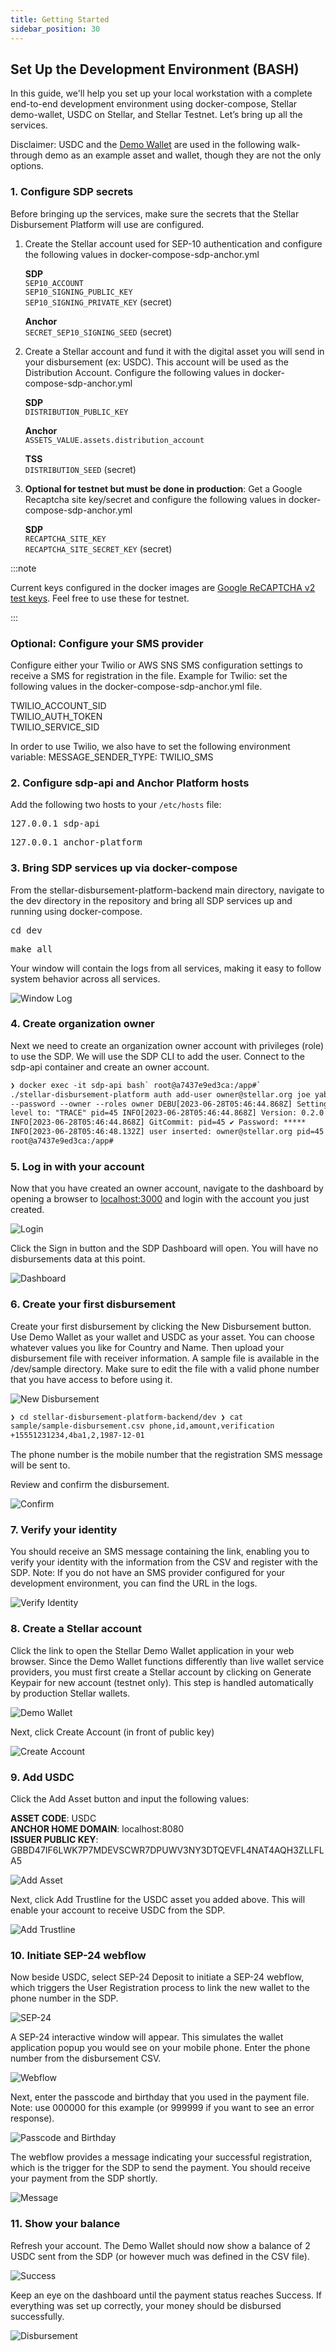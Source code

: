 ```yaml
---
title: Getting Started
sidebar_position: 30
---
```


## Set Up the Development Environment (BASH)

In this guide, we'll help you set up your local workstation with a complete end-to-end development environment using docker-compose, Stellar demo-wallet, USDC on Stellar, and Stellar Testnet. Let’s bring up all the services.

Disclaimer: USDC and the [Demo Wallet](https://demo-wallet.stellar.org/) are used in the following walk-through demo as an example asset and wallet, though they are not the only options.

### 1. Configure SDP secrets

Before bringing up the services, make sure the secrets that the Stellar Disbursement Platform will use are configured.

1.  Create the Stellar account used for SEP-10 authentication and configure the following values in docker-compose-sdp-anchor.yml

    **SDP**  
    `SEP10_ACCOUNT`  
    `SEP10_SIGNING_PUBLIC_KEY`  
    `SEP10_SIGNING_PRIVATE_KEY` (secret)

    **Anchor**  
    `SECRET_SEP10_SIGNING_SEED` (secret)

2.  Create a Stellar account and fund it with the digital asset you will send in your disbursement (ex: USDC). This account will be used as the Distribution Account. Configure the following values in docker-compose-sdp-anchor.yml

    **SDP**  
    `DISTRIBUTION_PUBLIC_KEY`

    **Anchor**  
    `ASSETS_VALUE.assets.distribution_account`

    **TSS**  
    `DISTRIBUTION_SEED` (secret)

3.  **Optional for testnet but must be done in production**: Get a Google Recaptcha site key/secret and configure the following values in docker-compose-sdp-anchor.yml

    **SDP**  
    `RECAPTCHA_SITE_KEY`  
    `RECAPTCHA_SITE_SECRET_KEY` (secret)

:::note

Current keys configured in the docker images are [Google ReCAPTCHA v2 test keys](https://developers.google.com/recaptcha/docs/faq#id-like-to-run-automated-tests-with-recaptcha.-what-should-i-do). Feel free to use these for testnet.

:::

### **Optional**: Configure your SMS provider

Configure either your Twilio or AWS SNS SMS configuration settings to receive a SMS for registration in the file. Example for Twilio: set the following values in the docker-compose-sdp-anchor.yml file.

TWILIO_ACCOUNT_SID  
TWILIO_AUTH_TOKEN  
TWILIO_SERVICE_SID

In order to use Twilio, we also have to set the following environment variable: MESSAGE_SENDER_TYPE: TWILIO_SMS

### 2. Configure sdp-api and Anchor Platform hosts

Add the following two hosts to your `/etc/hosts` file:

<pre class="prettyprint">127.0.0.1 sdp-api</pre>

<pre class="prettyprint">127.0.0.1 anchor-platform</pre>

### 3. Bring SDP services up via docker-compose

From the stellar-disbursement-platform-backend main directory, navigate to the dev directory in the repository and bring all SDP services up and running using docker-compose.

<pre class="prettyprint">cd dev</pre>

<pre class="prettyprint">make all</pre>

Your window will contain the logs from all services, making it easy to follow system behavior across all services.

![Window Log](/assets/SDP/SDP3.png)

### 4. Create organization owner

Next we need to create an organization owner account with privileges (role) to use the SDP. We will use the SDP CLI to add the user. Connect to the sdp-api container and create an owner account.

<CodeExample>

```html
❯ docker exec -it sdp-api bash` root@a7437e9ed3ca:/app#`
./stellar-disbursement-platform auth add-user owner@stellar.org joe yabuki
--password --owner --roles owner DEBU[2023-06-28T05:46:44.868Z] Setting log
level to: "TRACE" pid=45 INFO[2023-06-28T05:46:44.868Z] Version: 0.2.0 pid=45
INFO[2023-06-28T05:46:44.868Z] GitCommit: pid=45 ✔ Password: *****
INFO[2023-06-28T05:46:48.132Z] user inserted: owner@stellar.org pid=45
root@a7437e9ed3ca:/app#
```

</CodeExample>

### 5. Log in with your account

Now that you have created an owner account, navigate to the dashboard by opening a browser to [localhost:3000](http://localhost:3000/) and login with the account you just created.

![Login](/assets/SDP/SDP4.png)

Click the Sign in button and the SDP Dashboard will open. You will have no disbursements data at this point.

![Dashboard](/assets/SDP/SDP5.png)

### 6. Create your first disbursement

Create your first disbursement by clicking the New Disbursement button. Use Demo Wallet as your wallet and USDC as your asset. You can choose whatever values you like for Country and Name. Then upload your disbursement file with receiver information. A sample file is available in the /dev/sample directory. Make sure to edit the file with a valid phone number that you have access to before using it.

![New Disbursement](/assets/SDP/SDP6.png)

<CodeExample>

```html
❯ cd stellar-disbursement-platform-backend/dev ❯ cat
sample/sample-disbursement.csv phone,id,amount,verification
+15551231234,4ba1,2,1987-12-01
```

</CodeExample>

The phone number is the mobile number that the registration SMS message will be sent to.

Review and confirm the disbursement.

![Confirm](/assets/SDP/SDP7.png)

### 7. Verify your identity

You should receive an SMS message containing the link, enabling you to verify your identity with the information from the CSV and register with the SDP. Note: If you do not have an SMS provider configured for your development environment, you can find the URL in the logs.

![Verify Identity](/assets/SDP/SDP8.png)

### 8. Create a Stellar account

Click the link to open the Stellar Demo Wallet application in your web browser. Since the Demo Wallet functions differently than live wallet service providers, you must first create a Stellar account by clicking on Generate Keypair for new account (testnet only). This step is handled automatically by production Stellar wallets.

![Demo Wallet](/assets/SDP/SDP9.png)

Next, click Create Account (in front of public key)

![Create Account](/assets/SDP/SDP10.png)

### 9. Add USDC

Click the Add Asset button and input the following values:

**ASSET CODE**: USDC  
**ANCHOR HOME DOMAIN**: localhost:8080  
**ISSUER PUBLIC KEY**: GBBD47IF6LWK7P7MDEVSCWR7DPUWV3NY3DTQEVFL4NAT4AQH3ZLLFLA5

![Add Asset](/assets/SDP/SDP11.png)

Next, click Add Trustline for the USDC asset you added above. This will enable your account to receive USDC from the SDP.

![Add Trustline](/assets/SDP/SDP12.png)

### 10. Initiate SEP-24 webflow

Now beside USDC, select SEP-24 Deposit to initiate a SEP-24 webflow, which triggers the User Registration process to link the new wallet to the phone number in the SDP.

![SEP-24](/assets/SDP/SDP13.png)

A SEP-24 interactive window will appear. This simulates the wallet application popup you would see on your mobile phone. Enter the phone number from the disbursement CSV.

![Webflow](/assets/SDP/SDP14.png)

Next, enter the passcode and birthday that you used in the payment file. Note: use 000000 for this example (or 999999 if you want to see an error response).

![Passcode and Birthday](/assets/SDP/SDP15.png)

The webflow provides a message indicating your successful registration, which is the trigger for the SDP to send the payment. You should receive your payment from the SDP shortly.

![Message](/assets/SDP/SDP16.png)

### 11. Show your balance

Refresh your account. The Demo Wallet should now show a balance of 2 USDC sent from the SDP (or however much was defined in the CSV file).

![Success](/assets/SDP/SDP17.png)

Keep an eye on the dashboard until the payment status reaches Success. If everything was set up correctly, your money should be disbursed successfully.

![Disbursement](/assets/SDP/SDP18.png)
